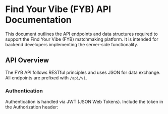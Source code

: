 # Find Your Vibe (FYB) API Documentation

This document outlines the API endpoints and data structures required to support the Find Your Vibe (FYB) matchmaking platform. It is intended for backend developers implementing the server-side functionality.

## API Overview

The FYB API follows RESTful principles and uses JSON for data exchange. All endpoints are prefixed with `/api/v1`.

### Authentication

Authentication is handled via JWT (JSON Web Tokens). Include the token in the Authorization header:

